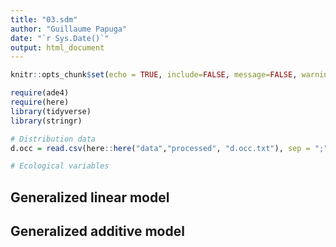 ```yaml
---
title: "03.sdm"
author: "Guillaume Papuga"
date: "`r Sys.Date()`"
output: html_document
---
```


```r
knitr::opts_chunk$set(echo = TRUE, include=FALSE, message=FALSE, warning=FALSE)
```

```r
require(ade4)
require(here)
library(tidyverse)
library(stringr)
```

```r
# Distribution data
d.occ = read.csv(here::here("data","processed", "d.occ.txt"), sep = ";", dec = ".")

# Ecological variables
```



## Generalized linear model


## Generalized additive model





